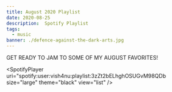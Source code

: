 ```yaml
---
title: August 2020 Playlist
date: 2020-08-25
description:  Spotify Playlist
tags:
  - music
banner: ./defence-against-the-dark-arts.jpg
---
```




GET READY TO JAM TO SOME OF MY AUGUST FAVORITES!

<SpotifyPlayer
  uri="spotify:user:vish4nu:playlist:3zZt2bELhghOSUGvM98QDb
  size="large"
  theme="black"
  view="list"
/>
